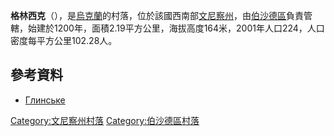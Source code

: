 {{coord|48|19|32|N|29|26|28|E|scale:30000|display=title}}

'''格林西克'''（{{lang-uk|Глинське}}），是[[烏克蘭|烏克蘭]]的村落，位於該國西南部[[文尼察州|文尼察州]]，由[[伯沙德區|伯沙德區]]負責管轄，始建於1200年，面積2.19平方公里，海拔高度164米，2001年人口224，人口密度每平方公里102.28人。

==參考資料==
* [http://w1.c1.rada.gov.ua/pls/z7503/A005?rdat1=01.04.2014&rf7571=1491 Глинське]

[[Category:文尼察州村落|Category:文尼察州村落]]
[[Category:伯沙德區村落|Category:伯沙德區村落]]


{{Vinnytsia-geo-stub}}
